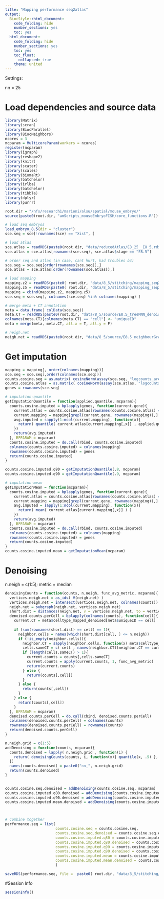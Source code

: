 ```yaml
---
title: "Mapping performance seq2atlas"
output:
  BiocStyle::html_document:
    code_folding: hide
    number_sections: yes
    toc: yes  
  html_document:
    code_folding: hide
    number_sections: yes
    toc: yes
    toc_float:
      collapsed: true
    theme: united
---
```


Settings:

nn = 25

# Load dependencies and source data

```r

library(Matrix)
library(scran)
library(BiocParallel)
library(BiocNeighbors)
ncores = 3
mcparam = MulticoreParam(workers = ncores)
register(mcparam)
library(igraph)
library(reshape2)
library(knitr)
library(scater)
library(scales)
library(biomaRt)
library(batchelor)
library(irlba)
library(batchelor)
library(tibble)
library(dplyr)
library(purrr)

root.dir = "/nfs/research1/marioni/alsu/spatial/mouse_embryo/"
source(paste0(root.dir, "amScripts_mouseEmbryoFISH/core_functions.R"))

# load seq embryos
load_embryo_8.5(dir = "cluster")
sce.seq = sce[!rownames(sce) == "Xist", ]

# load atlas 
sce.atlas = readRDS(paste0(root.dir, "data/reducedAtlas/E8_25__E8_5.rds"))
sce.atlas = sce.atlas[rownames(sce.seq), sce.atlas$stage == "E8.5"]

# order seq and atlas (in case, cant hurt, had troubles b4)
sce.seq = sce.seq[order(rownames(sce.seq)),]
sce.atlas = sce.atlas[order(rownames(sce.atlas)),]

# load mapping
mapping.z2 = readRDS(paste0( root.dir, "data/8_5/stitching/mapping_seq2atlas_embryo1z2.rds"))
mapping.z5 = readRDS(paste0( root.dir, "data/8_5/stitching/mapping_seq2atlas_embryo1z5.rds"))
mapping = cbind(mapping.z2, mapping.z5)
sce.seq = sce.seq[, colnames(sce.seq) %in% colnames(mapping) ]

# merge meta + CT annotation
meta = data.frame( colData(sce.seq))
meta.CT = readRDS(paste0(root.dir, "data/8_5/source/E8.5_treeMNN_denoised.Rds"))
colnames(meta.CT)[colnames(meta.CT) == "cell"] <- "uniqueID"
meta = merge(meta, meta.CT, all.x = T, all.y = F)

# neigh.net
neigh.net = readRDS(paste0(root.dir, "data/8_5/source/E8.5_neighbourGraph_1.3.Rds"))

```


# Get imputation

```r


mapping = mapping[, order(colnames(mapping))]
sce.seq = sce.seq[,order(colnames(sce.seq))]
counts.cosine.seq = as.matrix( cosineNorm(assay(sce.seq, "logcounts_area")) )
counts.cosine.atlas = as.matrix( cosineNorm(assay(sce.atlas, "logcounts")) )
genes = rownames(sce.seq)

# imputation-quantile
getImputationQuantile = function(applied.quantile, mcparam){
  counts.cosine.imputed = bplapply(genes, function(current.gene){
    current.atlas = counts.cosine.atlas[rownames(counts.cosine.atlas) == current.gene,]
    current.mapping = mapping[grepl(current.gene, rownames(mapping)),]
    avg.imputed = sapply(1:ncol(current.mapping), function(x){
      return( quantile( current.atlas[current.mapping[,x]] , applied.quantile) )
    })
    return(avg.imputed)
  }, BPPARAM = mcparam)
  counts.cosine.imputed = do.call(rbind, counts.cosine.imputed)
  colnames(counts.cosine.imputed) = colnames(mapping)
  rownames(counts.cosine.imputed) = genes
  return(counts.cosine.imputed)
}

counts.cosine.imputed.q80 = getImputationQuantile(.8, mcparam)
counts.cosine.imputed.q90 = getImputationQuantile(.9, mcparam)

# imputation-mean
getImputationMean = function(mcparam){
  counts.cosine.imputed = bplapply(genes, function(current.gene){
    current.atlas = counts.cosine.atlas[rownames(counts.cosine.atlas) == current.gene,]
    current.mapping = mapping[grepl(current.gene, rownames(mapping)),]
    avg.imputed = sapply(1:ncol(current.mapping), function(x){
      return( mean( current.atlas[current.mapping[,x]] ) )
    })
    return(avg.imputed)
  }, BPPARAM = mcparam)
  counts.cosine.imputed = do.call(rbind, counts.cosine.imputed)
  colnames(counts.cosine.imputed) = colnames(mapping)
  rownames(counts.cosine.imputed) = genes
  return(counts.cosine.imputed)
}
counts.cosine.imputed.mean = getImputationMean(mcparam)


```


# Denoising 

n.neigh = c(1:5); metric = median


```r


denoisingCounts = function(counts, n.neigh, func_avg_metric, mcparam){
  vertices.neigh.net = as_ids( V(neigh.net) )
  vertices.neigh.net = intersect(vertices.neigh.net, colnames(counts))
  neigh.net = subgraph(neigh.net, vertices.neigh.net)
  short.dist = distances(neigh.net, v = vertices.neigh.net, to = vertices.neigh.net)
  denoised.counts.perCell = bplapply(colnames(counts), function(cell){
    current.CT = meta$celltype_mapped_denoised[meta$uniqueID == cell]
    
    if (sum(rownames(short.dist) == cell) == 1){
      neighbor.cells = names(which(short.dist[cell, ] <= n.neigh))
      if (!is_empty(neighbor.cells)){
        neighbor.CT = sapply(neighbor.cells, function(x) meta$celltype_mapped_denoised[meta$uniqueID == x])
        cells.sameCT = c( cell , names(neighbor.CT)[neighbor.CT == current.CT])
        if (length(cells.sameCT) > 1){
          current.counts = counts[,cells.sameCT]
          current.counts = apply(current.counts, 1, func_avg_metric)
          return(current.counts)
        } else {
          return(counts[,cell])
        }
      } else {
        return(counts[,cell])
      }
    } else {
      return(counts[,cell])
    } 
  }, BPPARAM = mcparam)
  denoised.counts.perCell = do.call(cbind, denoised.counts.perCell)
  colnames(denoised.counts.perCell) = colnames(counts)
  rownames(denoised.counts.perCell) = rownames(counts)
  return(denoised.counts.perCell)
}

n.neigh.grid = c(1:5)
addDenoising = function(counts, mcparam){
  counts.denoised = lapply( n.neigh.grid , function(i) {
    return( denoisingCounts(counts, i, function(x){ quantile(x, .5) }, mcparam) )
  })
  names(counts.denoised) = paste0("nn_", n.neigh.grid)  
  return(counts.denoised)
}
  

counts.cosine.seq.denoised = addDenoising(counts.cosine.seq, mcparam)
counts.cosine.imputed.q80.denoised = addDenoising(counts.cosine.imputed.q80, mcparam)
counts.cosine.imputed.q90.denoised = addDenoising(counts.cosine.imputed.q90, mcparam)
counts.cosine.imputed.mean.denoised = addDenoising(counts.cosine.imputed.mean, mcparam)



# combine together
performance.seq = list(
                       counts.cosine.seq = counts.cosine.seq,
                       counts.cosine.seq.denoised = counts.cosine.seq.denoised,
                       counts.cosine.imputed.q80 = counts.cosine.imputed.q80,
                       counts.cosine.imputed.q80.denoised = counts.cosine.imputed.q80.denoised,
                       counts.cosine.imputed.q90 = counts.cosine.imputed.q90,
                       counts.cosine.imputed.q90.denoised = counts.cosine.imputed.q90.denoised,
                       counts.cosine.imputed.mean = counts.cosine.imputed.mean,
                       counts.cosine.imputed.mean.denoised = counts.cosine.imputed.mean.denoised
                       )

saveRDS(performance.seq, file =  paste0( root.dir, "data/8_5/stitching/performance_seq2atlas_embryo1.rds"))

```


#Session Info

```r

sessionInfo()

```
